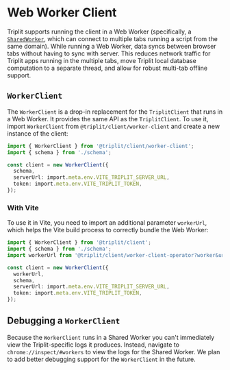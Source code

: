 # Web Worker Client

Triplit supports running the client in a Web Worker (specifically, a [`SharedWorker`](https://developer.mozilla.org/en-US/docs/Web/API/SharedWorker), which can connect to multiple tabs running a script from the same domain). While running a Web Worker, data syncs between browser tabs without having to sync with server. This reduces network traffic for Triplit apps running in the multiple tabs, move Triplit local database computation to a separate thread, and allow for robust multi-tab offline support.

## `WorkerClient`

The `WorkerClient` is a drop-in replacement for the `TriplitClient` that runs in a Web Worker. It provides the same API as the `TriplitClient`. To use it, import `WorkerClient` from `@triplit/client/worker-client` and create a new instance of the client:

```ts copy
import { WorkerClient } from '@triplit/client/worker-client';
import { schema } from './schema';

const client = new WorkerClient({
  schema,
  serverUrl: import.meta.env.VITE_TRIPLIT_SERVER_URL,
  token: import.meta.env.VITE_TRIPLIT_TOKEN,
});
```

### With Vite

To use it in Vite, you need to import an additional parameter `workerUrl`, which helps the Vite build process to correctly bundle the Web Worker:

```ts {3,6} copy
import { WorkerClient } from '@triplit/client';
import { schema } from './schema';
import workerUrl from '@triplit/client/worker-client-operator?worker&url';

const client = new WorkerClient({
  workerUrl,
  schema,
  serverUrl: import.meta.env.VITE_TRIPLIT_SERVER_URL,
  token: import.meta.env.VITE_TRIPLIT_TOKEN,
});
```

## Debugging a `WorkerClient`

Because the `WorkerClient` runs in a Shared Worker you can't immediately view the Triplit-specific logs it produces. Instead, navigate to `chrome://inspect/#workers` to view the logs for the Shared Worker. We plan to add better debugging support for the `WorkerClient` in the future.
